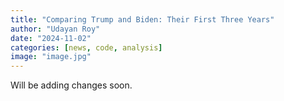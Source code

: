 ```yaml
---
title: "Comparing Trump and Biden: Their First Three Years"
author: "Udayan Roy"
date: "2024-11-02"
categories: [news, code, analysis]
image: "image.jpg"
---
```


Will be adding changes soon.